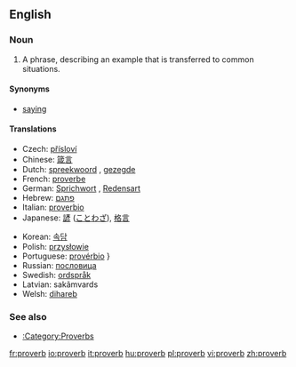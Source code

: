 {{wikipedia}}
==English==

===Noun===
{{en-noun}}

# A phrase, describing an example that is transferred to common situations.

====Synonyms====
*[[saying]]

====Translations====
{{top}}
*Czech: [[přísloví]] {{n}}
*Chinese: [[箴言]] {{n}}
*Dutch: [[spreekwoord]] {{n}}, [[gezegde]] {{n}}
*French: [[proverbe]]
*German: [[Sprichwort]] {{n}}, [[Redensart]] {{f}}
*Hebrew: [[פתגם]] {{m}}
*Italian: [[proverbio]]
*Japanese: [[諺]] ([[ことわざ]]), [[格言]]
{{mid}}
*Korean: [[속담]]
*Polish: [[przysłowie]] {{n}}
*Portuguese: [[provérbio]] {{m}}}
*Russian: [[пословица]] {{f}}
*Swedish: [[ordspråk]] {{n}}
*Latvian: sakãmvards
*Welsh: [[dihareb]] {{f}}
{{bottom}}

===See also===
*[[:Category:Proverbs]]

[[fr:proverb]]
[[io:proverb]]
[[it:proverb]]
[[hu:proverb]]
[[pl:proverb]]
[[vi:proverb]]
[[zh:proverb]]